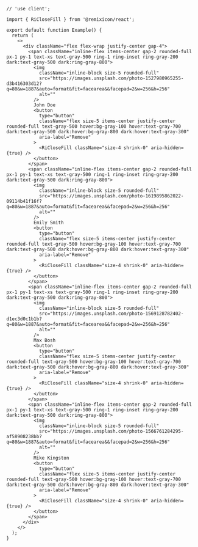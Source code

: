 ````tsx
// 'use client';

import { RiCloseFill } from '@remixicon/react';

export default function Example() {
  return (
    <>
      <div className="flex flex-wrap justify-center gap-4">
        <span className="inline-flex items-center gap-2 rounded-full px-1 py-1 text-xs text-gray-500 ring-1 ring-inset ring-gray-200 dark:text-gray-500 dark:ring-gray-800">
          <img
            className="inline-block size-5 rounded-full"
            src="https://images.unsplash.com/photo-1527980965255-d3b416303d12?q=80&w=1887&auto=format&fit=facearea&&facepad=2&w=256&h=256"
            alt=""
          />
          John Doe
          <button
            type="button"
            className="flex size-5 items-center justify-center rounded-full text-gray-500 hover:bg-gray-100 hover:text-gray-700 dark:text-gray-500 dark:hover:bg-gray-800 dark:hover:text-gray-300"
            aria-label="Remove"
          >
            <RiCloseFill className="size-4 shrink-0" aria-hidden={true} />
          </button>
        </span>
        <span className="inline-flex items-center gap-2 rounded-full px-1 py-1 text-xs text-gray-500 ring-1 ring-inset ring-gray-200 dark:text-gray-500 dark:ring-gray-800">
          <img
            className="inline-block size-5 rounded-full"
            src="https://images.unsplash.com/photo-1619895862022-09114b41f16f?q=80&w=1887&auto=format&fit=facearea&&facepad=2&w=256&h=256"
            alt=""
          />
          Emily Smith
          <button
            type="button"
            className="flex size-5 items-center justify-center rounded-full text-gray-500 hover:bg-gray-100 hover:text-gray-700 dark:text-gray-500 dark:hover:bg-gray-800 dark:hover:text-gray-300"
            aria-label="Remove"
          >
            <RiCloseFill className="size-4 shrink-0" aria-hidden={true} />
          </button>
        </span>
        <span className="inline-flex items-center gap-2 rounded-full px-1 py-1 text-xs text-gray-500 ring-1 ring-inset ring-gray-200 dark:text-gray-500 dark:ring-gray-800">
          <img
            className="inline-block size-5 rounded-full"
            src="https://images.unsplash.com/photo-1569128782402-d1ec3d0c1b1b?q=80&w=1887&auto=format&fit=facearea&&facepad=2&w=256&h=256"
            alt=""
          />
          Max Bosh
          <button
            type="button"
            className="flex size-5 items-center justify-center rounded-full text-gray-500 hover:bg-gray-100 hover:text-gray-700 dark:text-gray-500 dark:hover:bg-gray-800 dark:hover:text-gray-300"
            aria-label="Remove"
          >
            <RiCloseFill className="size-4 shrink-0" aria-hidden={true} />
          </button>
        </span>
        <span className="inline-flex items-center gap-2 rounded-full px-1 py-1 text-xs text-gray-500 ring-1 ring-inset ring-gray-200 dark:text-gray-500 dark:ring-gray-800">
          <img
            className="inline-block size-5 rounded-full"
            src="https://images.unsplash.com/photo-1566761284295-af58908238bb?q=80&w=1887&auto=format&fit=facearea&&facepad=2&w=256&h=256"
            alt=""
          />
          Mike Kingston
          <button
            type="button"
            className="flex size-5 items-center justify-center rounded-full text-gray-500 hover:bg-gray-100 hover:text-gray-700 dark:text-gray-500 dark:hover:bg-gray-800 dark:hover:text-gray-300"
            aria-label="Remove"
          >
            <RiCloseFill className="size-4 shrink-0" aria-hidden={true} />
          </button>
        </span>
      </div>
    </>
  );
}

````